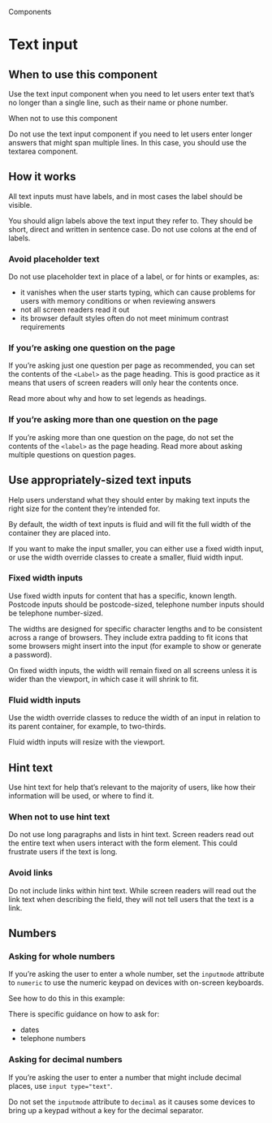 
<Meta title="Text input" />

<Hint>Components</Hint>

# Text input

<Canvas>
  <Story of={InputStories.primary} />
</Canvas>

## When to use this component

Use the text input component when you need to let users enter text that’s no longer than a single line, such as their name or phone number.

When not to use this component

Do not use the text input component if you need to let users enter longer answers that might span multiple lines. In this case, you should use the textarea component.

## How it works

All text inputs must have labels, and in most cases the label should be visible.

You should align labels above the text input they refer to. They should be short, direct and written in sentence case. Do not use colons at the end of labels.

### Avoid placeholder text

Do not use placeholder text in place of a label, or for hints or examples, as:

- it vanishes when the user starts typing, which can cause problems for users with memory conditions or when reviewing answers
- not all screen readers read it out
- its browser default styles often do not meet minimum contrast requirements

### If you’re asking one question on the page

If you’re asking just one question per page as recommended, you can set the contents of the `<Label>` as the page heading. This is good practice as it means that users of screen readers will only hear the contents once.

Read more about why and how to set legends as headings.

<Canvas>
  <Story of={InputStories.primary} />
</Canvas>

### If you’re asking more than one question on the page

If you’re asking more than one question on the page, do not set the contents of the `<label>` as the page heading. Read more about asking multiple questions on question pages.

<Canvas>
  <Story of={InputStories.withoutHeading} />
</Canvas>

## Use appropriately-sized text inputs

Help users understand what they should enter by making text inputs the right size for the content they’re intended for.

By default, the width of text inputs is fluid and will fit the full width of the container they are placed into.

If you want to make the input smaller, you can either use a fixed width input, or use the width override classes to create a smaller, fluid width input.

### Fixed width inputs

Use fixed width inputs for content that has a specific, known length. Postcode inputs should be postcode-sized, telephone number inputs should be telephone number-sized.

The widths are designed for specific character lengths and to be consistent across a range of browsers. They include extra padding to fit icons that some browsers might insert into the input (for example to show or generate a password).

On fixed width inputs, the width will remain fixed on all screens unless it is wider than the viewport, in which case it will shrink to fit.

<Canvas>
  <Story of={InputStories.fixedWidthInputs} />
</Canvas>

### Fluid width inputs

Use the width override classes to reduce the width of an input in relation to its parent container, for example, to two-thirds.

Fluid width inputs will resize with the viewport.

<Canvas>
  <Story of={InputStories.fluidWidthInputs} />
</Canvas>

## Hint text

Use hint text for help that’s relevant to the majority of users, like how their information will be used, or where to find it.

<Canvas>
  <Story of={InputStories.hintText} />
</Canvas>

### When not to use hint text

Do not use long paragraphs and lists in hint text. Screen readers read out the entire text when users interact with the form element. This could frustrate users if the text is long.

### Avoid links

Do not include links within hint text. While screen readers will read out the link text when describing the field, they will not tell users that the text is a link.

## Numbers

### Asking for whole numbers

If you’re asking the user to enter a whole number, set the `inputmode` attribute to `numeric` to use the numeric keypad on devices with on-screen keyboards.

See how to do this in this example:

<Canvas>
  <Story of={InputStories.number} />
</Canvas>

There is specific guidance on how to ask for:

- dates
- telephone numbers

### Asking for decimal numbers

If you’re asking the user to enter a number that might include decimal places, use `input type="text"`.

Do not set the `inputmode` attribute to `decimal` as it causes some devices to bring up a keypad without a key for the decimal separator.

<Canvas>
  <Story of={InputStories.numberWithDecimals} />
</Canvas>

